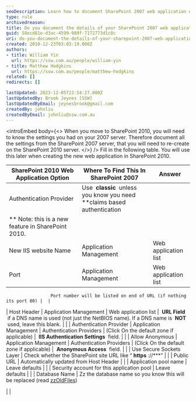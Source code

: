 ```yaml
---
seoDescription: Learn how to document SharePoint 2007 web application details for a smooth migration to SharePoint 2010.
type: rule
archivedreason:
title: Do you document the details of your SharePoint 2007 web application
guid: 58ecd81e-d3ac-4599-989f-7172773d1c0c
uri: do-you-document-the-details-of-your-sharepoint-2007-web-application
created: 2010-12-23T03:03:19.000Z
authors:
- title: William Yin
  url: https://ssw.com.au/people/william-yin
- title: Matthew Hodgkins
  url: https://ssw.com.au/people/matthew-hodgkins
related: []
redirects: []

lastUpdated: 2023-12-05T22:54:27.000Z
lastUpdatedBy: Brook Jeynes [SSW]
lastUpdatedByEmail: jeynesbrook@gmail.com
createdBy: johnliu
createdByEmail: johnliu@ssw.com.au
---
```


<introEmbed
  body={<>
When you move to SharePoint 2010, you will need to know the settings you had on your 2007 server.
Therefore document all the settings from the SharePoint 2007 server, that you will need to re-create on the SharePoint 2010 server.
  </>}
/>
Fill in the following table. You will use this later when creating the new web application in SharePoint 2010.

| **SharePoint 2010 Web Application Option** | **Where To Find This In SharePoint 2007** | **Answer** |
| --- | --- | --- |
| Authentication Provider | Use  **classic**  unless you know you need  **claims based authentication
** Note: this is a new feature in SharePoint 2010. |  |
| New IIS website Name | Application Management | Web application list |  **Name Field** |  |
| Port | Application Management | Web application list |  **URL Field** .

                     Port number will be listed on end of URL (if nothing its port 80) |  |
| Host Header | Application Management | Web application list |  **URL Field**  if a DNS name is used (not just the NetBIOS name).
                     If a DNS name is  **NOT**  used, leave this blank. |  |
| Authentication Provider | Application Management | Authentication Providers | (Click On the default zone if applicable) |  **IIS Authentication Settings**  field. |  |
| Allow Anonymous | Application Management | Authentication Providers | (Click On the default zone if applicable) |  **Anonymous Access**  field. |  |
| Use Secure Sockets Layer | Check whether the SharePoint site URL like “ **https** ://\*\*\*” |  |
| Public URL | Automatically updated from Host Header |  |
| Application pool name | Leave defaults |  |
| Security account for this application pool | Leave defaults |  |
| Database Name | Zz the database name so you know this will be replaced (read [zzOldFiles](/do-you-zz-old-files-rather-than-deleting-them))

 |  |
